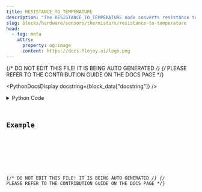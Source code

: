 ```yaml
---
title: RESISTANCE_TO_TEMPERATURE
description: "The RESISTANCE_TO_TEMPERATURE node converts resistance to temperature."
slug: blocks/hardware/sensors/thermistors/resistance-to-temperature
head:
  - tag: meta
    attrs:
      property: og:image
      content: https://docs.flojoy.ai/logo.png
---
```


{/* DO NOT EDIT THIS FILE! IT IS BEING AUTO GENERATED */}
{/* PLEASE REFER TO THE CONTRIBUTION GUIDE ON THE DOCS PAGE */}


<PythonDocsDisplay docstring={block_data["docstring"]} />
<details>
<summary>Python Code</summary>



<Code code={pythonCode} lang="py" wrap theme="dracula" />

[Find this Flojoy Block on GitHub](https://github.com/flojoy-ai/blocks/blob/main/blocks/HARDWARE/SENSORS/THERMISTORS/RESISTANCE_TO_TEMPERATURE/RESISTANCE_TO_TEMPERATURE.py)

</details>

## Example


<GetHelpWidget />


<AppDisplay app={app} blockName="RESISTANCE_TO_TEMPERATURE" client:visible />


<Example />

{/* DO NOT EDIT THIS FILE! IT IS BEING AUTO GENERATED */}
{/* PLEASE REFER TO THE CONTRIBUTION GUIDE ON THE DOCS PAGE */}
